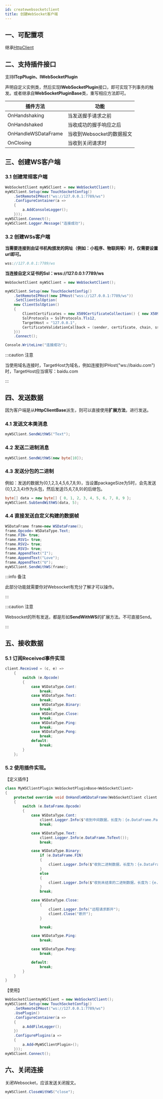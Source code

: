 ```yaml
---
id: createwebsocketclient
title: 创建WebSocket客户端
---
```


## 一、可配置项

继承[HttpClient](.//createhttpclient.mdx)

## 二、支持插件接口

支持**ITcpPlugin、IWebSocketPlugin**

声明自定义实例类，然后实现**IWebSocketPlugin**接口，即可实现下列事务的触发。或者继承自**WebSocketPluginBase**类，重写相应方法即可。

|  插件方法| 功能 |
| --- | --- |
| OnHandshaking | 当发送握手请求之前 |
| OnHandshaked | 当收成功的握手响应之后 |
| OnHandleWSDataFrame | 当收到Websocket的数据报文 |
| OnClosing | 当收到关闭请求时 |


## 三、创建WS客户端

### 3.1 创建常规客户端

```csharp
WebSocketClient myWSClient = new WebSocketClient();
myWSClient.Setup(new TouchSocketConfig()
    .SetRemoteIPHost("ws://127.0.0.1:7789/ws")
    .ConfigureContainer(a =>
    {
        a.AddConsoleLogger();
    }));
myWSClient.Connect();
myWSClient.Logger.Message("连接成功");
```

### 3.2 创建WSs客户端

**当需要连接到由证书机构颁发的网址（例如：小程序、物联网等）时，仅需要设置url即可。**

```csharp
wss://127.0.0.1:7789/ws
```

**当连接自定义证书的Ssl：wss://127.0.0.1:7789/ws**

```csharp
WebSocketClient myWSClient = new WebSocketClient();

myWSClient.Setup(new TouchSocketConfig()
    .SetRemoteIPHost(new IPHost("wss://127.0.0.1:7789/ws"))
    .SetClientSslOption(
    new ClientSslOption()
    {
        ClientCertificates = new X509CertificateCollection() { new X509Certificate2("RRQMSocket.pfx", "RRQMSocket") },
        SslProtocols = SslProtocols.Tls12,
        TargetHost = "127.0.0.1",
        CertificateValidationCallback = (sender, certificate, chain, sslPolicyErrors) => { return true; }
    }))
    .Connect();

Console.WriteLine("连接成功");
```

:::caution 注意

当使用域名连接时，TargetHost为域名，例如连接到IPHost("ws://baidu.com")时，TargetHost应当填写：baidu.com

:::  


## 四、发送数据

因为客户端是从**HttpClientBase**派生，则可以直接使用**扩展方法**，进行发送。

### 4.1 发送文本类消息

```csharp
myWSClient.SendWithWS("Text");
```

### 4.2 发送二进制消息

```csharp
myWSClient.SendWithWS(new byte[10]);
```

### 4.3 发送分包的二进制

例如：发送的数据为{0,1,2,3,4,5,6,7,8,9}，当设置packageSize为5时，会先发送{0,1,2,3,4}作为头包，然后发送{5,6,7,8,9}的后继包。

```csharp
byte[] data = new byte[] { 0, 1, 2, 3, 4, 5, 6, 7, 8, 9 };
myWSClient.SubSendWithWS(data, 5);
```

### 4.4 直接发送自定义构建的数据帧
```csharp
WSDataFrame frame=new WSDataFrame();
frame.Opcode= WSDataType.Text;
frame.FIN= true;
frame.RSV1= true;
frame.RSV2= true;
frame.RSV3= true;
frame.AppendText("I");
frame.AppendText("Love");
frame.AppendText("U");
myWSClient.SendWithWS(frame);
```
:::info 备注

此部分功能就需要你对Websocket有充分了解才可以操作。

:::  

:::caution 注意

Websocket的所有发送，都是形如**SendWithWS**的扩展方法。不可直接Send。

:::  

## 五、接收数据

### 5.1 订阅Received事件实现

```csharp
client.Received = (c, e) =>
    {
        switch (e.Opcode)
        {
            case WSDataType.Cont:
                break;
            case WSDataType.Text:
                break;
            case WSDataType.Binary:
                break;
            case WSDataType.Close:
                break;
            case WSDataType.Ping:
                break;
            case WSDataType.Pong:
                break;
            default:
                break;
        }
    };
```

### 5.2 使用插件实现。

【定义插件】
```csharp
class MyWSClientPlugin:WebSocketPluginBase<WebSocketClient>
{
    protected override void OnHandleWSDataFrame(WebSocketClient client, WSDataFrameEventArgs e)
    {
        switch (e.DataFrame.Opcode)
        {
            case WSDataType.Cont:
                client.Logger.Info($"收到中间数据，长度为：{e.DataFrame.PayloadLength}");
                break;

            case WSDataType.Text:
                client.Logger.Info(e.DataFrame.ToText());
                break;

            case WSDataType.Binary:
                if (e.DataFrame.FIN)
                {
                    client.Logger.Info($"收到二进制数据，长度为：{e.DataFrame.PayloadLength}");
                }
                else
                {
                    client.Logger.Info($"收到未结束的二进制数据，长度为：{e.DataFrame.PayloadLength}");
                }
                break;

            case WSDataType.Close:
                {
                    client.Logger.Info("远程请求断开");
                    client.Close("断开");
                }

                break;

            case WSDataType.Ping:
                break;

            case WSDataType.Pong:
                break;

            default:
                break;
        }
    }
}
```

【使用】

```csharp {11}
WebSocketClientmyWSClient = new WebSocketClient();
myWSClient.Setup(new TouchSocketConfig()
    .SetRemoteIPHost("ws://127.0.0.1:7789/ws")
    .UsePlugin()
    .ConfigureContainer(a =>
    {
        a.AddFileLogger();
    })
    .ConfigurePlugins(a => 
    {
        a.Add<MyWSClientPlugin>();
    }));
myWSClient.Connect();
```

## 六、关闭连接

关闭Websocket，应该发送关闭报文。

```csharp
myWSClient.CloseWithWS("close");
```
